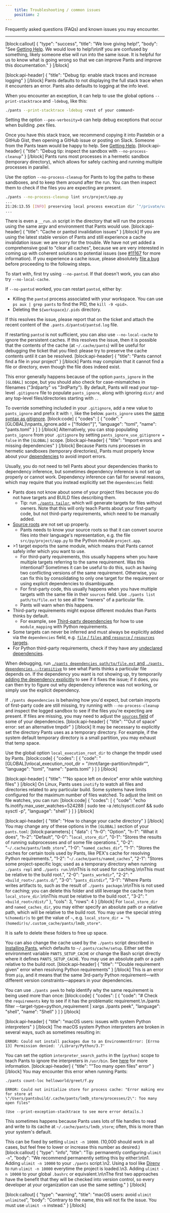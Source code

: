 ```yaml
---
    title: Troubleshooting / common issues
    position: 2
---
```


Frequently asked questions (FAQs) and known issues you may encounter.

---

[block:callout]
{
"type": "success",
"title": "We love giving help!",
"body": "See [Getting Help](/community/getting-help). We would love to help!\n\nIf you are confused by something, likely someone else will run into the same issue. It is helpful for us to know what is going wrong so that we can improve Pants and improve this documentation."
}
[/block]

[block:api-header]
{
"title": "Debug tip: enable stack traces and increase logging"
}
[/block]
Pants defaults to not displaying the full stack trace when it encounters an error. Pants also defaults to logging at the info level.

When you encounter an exception, it can help to use the global options `--print-stacktrace` and `-ldebug`, like this:

```bash
./pants --print-stacktrace -ldebug <rest of your command>
```

Setting the option `--pex-verbosity=9` can help debug exceptions that occur when building .pex files.

Once you have this stack trace, we recommend copying it into Pastebin or a GitHub Gist, then opening a GitHub issue or posting on Slack. Someone from the Pants team would be happy to help. See [Getting Help](/community/getting-help).
[block:api-header]
{
"title": "Debug tip: inspect the sandbox with `--no-process-cleanup`"
}
[/block]
Pants runs most processes in a hermetic sandbox (temporary directory), which allows for safely caching and running multiple processes in parallel.

Use the option `--no-process-cleanup` for Pants to log the paths to these sandboxes, and to keep them around after the run. You can then inspect them to check if the files you are expecting are present.

```bash
./pants --no-process-cleanup lint src/project/app.py
...
21:26:13.55 [INFO] preserving local process execution dir `"/private/var/folders/hm/qjjq4w3n0fsb07kp5bxbn8rw0000gn/T/process-executionQgIOjb"` for "Run isort on 1 file."
...
```

There is even a `__run.sh` script in the directory that will run the process using the same argv and environment that Pants would use.
[block:api-header]
{
"title": "Cache or pantsd invalidation issues"
}
[/block]
If you are using the latest stable version of Pants and still experience a cache invalidation issue: we are sorry for the trouble. We have not yet added a comprehensive goal to "clear all caches", because we are very interested in coming up with coherent solutions to potential issues (see [#11167](https://github.com/pantsbuild/pants/issues/11167) for more information). If you experience a cache issue, please absolutely [file a bug](https://github.com/pantsbuild/pants/issues/new) before proceeding to the following steps.

To start with, first try using `--no-pantsd`. If that doesn't work, you can also try `--no-local-cache`.

If `--no-pantsd` worked, you can restart `pantsd`, either by:

- Killing the `pantsd` process associated with your workspace. You can use `ps aux | grep pants` to find the PID, the `kill -9 <pid>`.
- Deleting the `${workspace}/.pids` directory.

If this resolves the issue, please report that on the ticket and attach the recent content of the `.pants.d/pantsd/pantsd.log` file.

If restarting `pantsd` is not sufficient, you can also use `--no-local-cache` to ignore the persistent caches. If this resolves the issue, then it is possible that the contents of the cache (at `~/.cache/pants`) will be useful for debugging the ticket that you filed: please try to preserve the cache contents until it can be resolved.
[block:api-header]
{
"title": "Pants cannot find a file in your project"
}
[/block]
Pants may complain that it cannot find a file or directory, even though the file does indeed exist.

This error generally happens because of the option `pants_ignore` in the `[GLOBAL]` scope, but you should also check for case-mismatches in filenames ("3rdparty" vs "3rdParty"). By default, Pants will read your top-level `.gitignore` file to populate `pants_ignore`, along with ignoring `dist/` and any top-level files/directories starting with `.`.

To override something included in your `.gitignore`, add a new value to `pants_ignore` and prefix it with `!`, like the below. `pants_ignore` uses the [same syntax as gitignore](https://git-scm.com/docs/gitignore).
[block:code]
{
"codes": [
{
"code": "[GLOBAL]\npants_ignore.add = [\"!folder/\"]",
"language": "toml",
"name": "pants.toml"
}
]
}
[/block]
Alternatively, you can stop populating `pants_ignore` from your `.gitignore` by setting `pants_ignore_use_gitignore = false` in the `[GLOBAL]` scope.
[block:api-header]
{
"title": "Import errors and missing dependencies"
}
[/block]
Because Pants runs processes in hermetic sandboxes (temporary directories), Pants must properly know about your [dependencies](../key-concepts/targets-and-build-files.mdx#dependencies-and-dependency-inference) to avoid import errors.

Usually, you do not need to tell Pants about your dependencies thanks to dependency inference, but sometimes dependency inference is not set up properly or cannot work. Dependency inference can fail for several reasons, which may require that you instead explicitly set the `dependencies` field:

- Pants does not know about some of your project files because you do not have targets and BUILD files describing them.
  - Tip: run [`./pants tailor`](../../../reference/goals/tailor.mdx), which will generate targets for files without owners. Note that this will only teach Pants about your first-party code, but not third-party requirements, which need to be manually added.
- [Source roots](../key-concepts/source-roots.mdx) are not set up properly.
  - Pants needs to know your source roots so that it can convert source files into their language's representation, e.g. the file `src/py/project/app.py` to the Python module `project.app`.
- \>1 target exports the same module, which means that Pants cannot safely infer which you want to use.
  - For third-party requirements, this usually happens when you have multiple targets referring to the same requirement. Was this intentional? Sometimes it can be useful to do this, such as having two conflicting versions of the same requirement. Otherwise, you can fix this by consolidating to only one target for the requirement or using explicit dependencies to disambiguate.
  - For first-party code, this usually happens when you have multiple targets with the same file in their `sources` field. Use `./pants list path/to/file.ext` to see all the "owners" of a particular file.
  - Pants will warn when this happens.
- Third-party requirements might expose different modules than Pants thinks by default.
  - For example, see [Third-party dependencies](../../python/overview/third-party-dependencies.mdx) for how to use `module_mapping` with Python requirements.
- Some targets can never be inferred and must always be explicitly added via the `dependencies` field, e.g. [`file` / `files` and `resource` / `resources` targets](../assets-and-archives.mdx).
- For Python third-party requirements, check if they have any [undeclared dependencies](../../python/overview/third-party-dependencies.mdx#advanced-usage).

When debugging, run [`./pants dependencies path/to/file.ext` and `./pants dependencies --transitive`](../project-introspection.mdx) to see what Pants thinks a particular file depends on. If the dependency you want is not showing up, try temporarily [adding the dependency explicitly](../key-concepts/targets-and-build-files.mdx#dependencies-and-dependency-inference) to see if it fixes the issue; if it does, you can then try to figure out why dependency inference was not working, or simply use the explicit dependency.

If `./pants dependencies` is behaving how you'd expect, but certain imports of first-party code are still missing, try running with `--no-process-cleanup` and inspect the logged sandbox to see if the files you're expecting are present. If files are missing, you may need to adjust the [`sources` field](../key-concepts/targets-and-build-files.mdx#sources) of some of your dependencies.
[block:api-header]
{
"title": "\"Out of space\" error: set an alternative tmpdir"
}
[/block]
It may be necessary to explicitly set the directory Pants uses as a temporary directory. For example, if the system default temporary directory is a small partition, you may exhaust that temp space.

Use the global option `local_execution_root_dir` to change the tmpdir used by Pants.
[block:code]
{
"codes": [
{
"code": "[GLOBAL]\nlocal_execution_root_dir = \"/mnt/large-partition/tmpdir\"",
"language": "toml",
"name": "pants.toml"
}
]
}
[/block]

[block:api-header]
{
"title": "\"No space left on device\" error while watching files"
}
[/block]
On Linux, Pants uses `inotify` to watch all files and directories related to any particular build. Some systems have limits configured for the maximum number of files watched. To adjust the limit on file watches, you can run:
[block:code]
{
"codes": [
{
"code": "echo fs.inotify.max_user_watches=524288 | sudo tee -a /etc/sysctl.conf && sudo sysctl -p",
"language": "shell"
}
]
}
[/block]

[block:api-header]
{
"title": "How to change your cache directory"
}
[/block]
You may change any of these options in the `[GLOBAL]` section of your `pants.toml`:
[block:parameters]
{
"data": {
"h-0": "Option",
"h-1": "What it does",
"h-2": "Default",
"0-0": "`local_store_dir`",
"0-1": "Stores the results of running subprocesses and of some file operations.",
"0-2": "`~/.cache/pants/lmdb_store`",
"1-0": "`named_caches_dir`",
"1-1": "Stores the caches for certain tools used by Pants, like PEX's cache for resolving Python requirements.",
"1-2": "`~/.cache/pants/named_caches`",
"2-1": "Stores some project-specific logs; used as a temporary directory when running `./pants repl` and `./pants run`.\n\nThis is not used for caching.\n\nThis must be relative to the build root.",
"2-0": "`pants_workdir`",
"2-2": "`<build_root>/.pants.d/`",
"3-0": "`pants_distdir`",
"3-1": "Where Pants writes artifacts to, such as the result of `./pants package`.\n\nThis is not used for caching; you can delete this folder and still leverage the cache from `local_store_dir`.\n\nThis must be relative to the build root.",
"3-2": "`<build_root>/dist/`"
},
"cols": 3,
"rows": 4
}
[/block]
For `local_store_dir` and `named_caches_dir`, you may either specify an absolute path or a relative path, which will be relative to the build root. You may use the special string `%(homedir)s` to get the value of `~`, e.g. `local_store_dir = "%(homedir)s/.custom_cache/pants/lmdb_store"`.

It is safe to delete these folders to free up space.

You can also change the cache used by the `./pants` script described in [Installing Pants](../../getting-started/getting-started/installing-pants.mdx), which defaults to `~/.pants/cache/setup`. Either set the environment variable `PANTS_SETUP_CACHE` or change the Bash script directly where it defines `PANTS_SETUP_CACHE`. You may use an absolute path or a path relative to the build root.
[block:api-header]
{
"title": "\"Double requirement given\" error when resolving Python requirements"
}
[/block]
This is an error from `pip`, and it means that the same 3rd-party Python requirement—with different version constraints—appears in your dependencies.

You can use `./pants peek` to help identify why the same requirement is being used more than once:
[block:code]
{
"codes": [
{
"code": "# Check the `requirements` key to see if it has the problematic requirement.\n./pants filter --target-type=python_requirement | xargs ./pants peek",
"language": "shell",
"name": "Shell"
}
]
}
[/block]

[block:api-header]
{
"title": "macOS users: issues with system Python interpreters"
}
[/block]
The macOS system Python interpreters are broken in several ways, such as sometimes resulting in:

```
ERROR: Could not install packages due to an EnvironmentError: [Errno 13] Permission denied: '/Library/Python/3.7'
```

You can set the option `interpreter_search_paths` in the `[python]` scope to teach Pants to ignore the interpreters in `/usr/bin`. See [here](../../python/overview/interpreter-compatibility.mdx#changing-the-interpreter-search-path) for more information.
[block:api-header]
{
"title": "\"Too many open files\" error"
}
[/block]
You may encounter this error when running Pants:

```
./pants count-loc helloworld/greet/f.py

ERROR: Could not initialize store for process cache: "Error making env for store at \"/Users/pantsbuild/.cache/pants/lmdb_store/processes/2\": Too many open files"

(Use --print-exception-stacktrace to see more error details.)
```

This sometimes happens because Pants uses lots of file handles to read and write to its cache at `~/.cache/pants/lmdb_store`; often, this is more than your system's default.

This can be fixed by setting `ulimit -n 10000`. (10,000 should work in all cases, but feel free to lower or increase this number as desired.)
[block:callout]
{
"type": "info",
"title": "Tip: permanently configuring `ulimit -n`",
"body": "We recommend permanently setting this by either:\n\n1. Adding `ulimit -n 10000` to your `./pants` script.\n2. Using a tool like [Direnv](https://direnv.net) to run `ulimit -n 10000` everytime the project is loaded.\n3. Adding `ulimit -n 10000` to your global `.bashrc` or equivalent.\n\nThe first two approaches have the benefit that they will be checked into version control, so every developer at your organization can use the same setting."
}
[/block]

[block:callout]
{
"type": "warning",
"title": "macOS users: avoid `ulimit unlimited`",
"body": "Contrary to the name, this will not fix the issue. You must use `ulimit -n` instead."
}
[/block]
